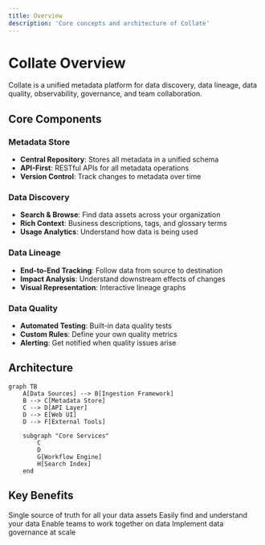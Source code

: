 ```yaml
---
title: Overview
description: 'Core concepts and architecture of Collate'
---
```


# Collate Overview

Collate is a unified metadata platform for data discovery, data lineage, data quality, observability, governance, and team collaboration.

## Core Components

### Metadata Store
- **Central Repository**: Stores all metadata in a unified schema
- **API-First**: RESTful APIs for all metadata operations
- **Version Control**: Track changes to metadata over time

### Data Discovery
- **Search & Browse**: Find data assets across your organization
- **Rich Context**: Business descriptions, tags, and glossary terms
- **Usage Analytics**: Understand how data is being used

### Data Lineage
- **End-to-End Tracking**: Follow data from source to destination
- **Impact Analysis**: Understand downstream effects of changes
- **Visual Representation**: Interactive lineage graphs

### Data Quality
- **Automated Testing**: Built-in data quality tests
- **Custom Rules**: Define your own quality metrics
- **Alerting**: Get notified when quality issues arise

## Architecture

```mermaid
graph TB
    A[Data Sources] --> B[Ingestion Framework]
    B --> C[Metadata Store]
    C --> D[API Layer]
    D --> E[Web UI]
    D --> F[External Tools]
    
    subgraph "Core Services"
        C
        D
        G[Workflow Engine]
        H[Search Index]
    end
```

## Key Benefits

<CardGroup cols={2}>
  <Card title="Unified Metadata" icon="database">
    Single source of truth for all your data assets
  </Card>
  <Card title="Data Discovery" icon="magnifying-glass">
    Easily find and understand your data
  </Card>
  <Card title="Collaboration" icon="users">
    Enable teams to work together on data
  </Card>
  <Card title="Governance" icon="shield-check">
    Implement data governance at scale
  </Card>
</CardGroup>